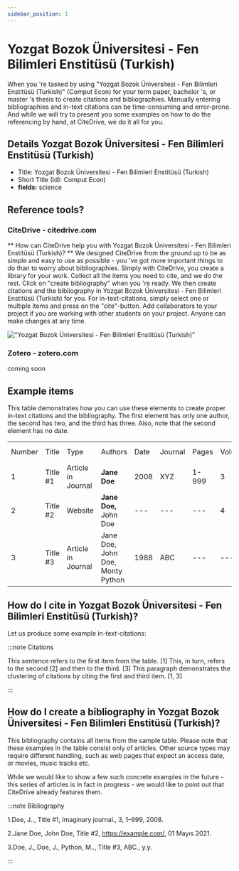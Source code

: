 ```yaml
---
sidebar_position: 1
---
```


# Yozgat Bozok Üniversitesi - Fen Bilimleri Enstitüsü (Turkish)

When you 're tasked by using "Yozgat Bozok Üniversitesi - Fen Bilimleri Enstitüsü (Turkish)" (Comput Econ) for your term paper, bachelor 's, or master 's thesis to create citations and bibliographies.
Manually entering bibliographies and in-text citations can be time-consuming and error-prone. And while we will try to present you some examples on how to do the referencing by hand, at CiteDrive, we do it all for you.

## Details  Yozgat Bozok Üniversitesi - Fen Bilimleri Enstitüsü (Turkish)
* Title: Yozgat Bozok Üniversitesi - Fen Bilimleri Enstitüsü (Turkish)
* Short Title (Id): Comput Econ)
* **fields:** science

## Reference tools?
### CiteDrive - citedrive.com
** How can CiteDrive help you with Yozgat Bozok Üniversitesi - Fen Bilimleri Enstitüsü (Turkish)? **
We designed CiteDrive from the ground up to be as simple and easy to use as possible - you 've got more important things to do than to worry about bibliographies. Simply with CiteDrive, you create a library for your work. Collect all the items you need to cite, and we do the rest. Click on "create bibliography" when you 're ready. We then create citations and the bibliography in Yozgat Bozok Üniversitesi - Fen Bilimleri Enstitüsü (Turkish) for you. For in-text-citations, simply select one or multiple items and press on the "cite"-button. Add collaborators to your project if you are working with other students on your project. Anyone can make changes at any time.


!["Yozgat Bozok Üniversitesi - Fen Bilimleri Enstitüsü (Turkish)"](images/yozgat-bozok-universitesi--fen-bilimleri-enstitusu-turkish.svg "Choose Yozgat Bozok Üniversitesi - Fen Bilimleri Enstitüsü (Turkish) in the CiteDrive App")

### Zotero - zotero.com

coming soon

## Example items

This table demonstrates how you can use these elements to create proper in-text citations and the bibliography. The first element has only one author, the second has two, and the third has three. Also, note that the second element has no date.


<table>
  <tr>
   <td>Number
   </td>
   <td>Title
   </td>
   <td>Type
   </td>
   <td>Authors
   </td>
   <td>Date
   </td>
   <td>Journal
   </td>
   <td>Pages
   </td>
   <td>Volume
   </td>
   <td>Issue
   </td>
   <td>Access Date
   </td>
  </tr>
  <tr>
   <td>1
   </td>
   <td>Title #1
   </td>
   <td>Article in Journal
   </td>
   <td><strong>Jane Doe</strong>
   </td>
   <td>2008
   </td>
   <td>XYZ
   </td>
   <td>1-999
   </td>
   <td>3
   </td>
   <td>2
   </td>
   <td>--
   </td>
  </tr>
  <tr>
   <td>
2
   </td>
   <td>Title #2
   </td>
   <td>Website
   </td>
   <td><strong>Jane Doe, </strong>John Doe
   </td>
   <td>---
   </td>
   <td>---
   </td>
   <td>---
   </td>
   <td>4
   </td>
   <td>---
   </td>
   <td>2020-05-01
   </td>
  </tr>
  <tr>
   <td>3
   </td>
   <td>Title #3
   </td>
   <td>Article in Journal
   </td>
   <td>Jane Doe, John Doe, Monty Python
   </td>
   <td>1988
   </td>
   <td>ABC
   </td>
   <td>---
   </td>
   <td>---
   </td>
   <td>16
   </td>
   <td>---
   </td>
  </tr>
</table>



## How do I cite in  Yozgat Bozok Üniversitesi - Fen Bilimleri Enstitüsü (Turkish)?

Let us produce some example in-text-citations:

:::note Citations


This sentence refers to the first item from the table. [1] This, in turn, refers to the second [2]
and then to the third.  [3]
This paragraph demonstrates the clustering of citations by citing the first and third item. [1, 3]

:::

## How do I create a bibliography in Yozgat Bozok Üniversitesi - Fen Bilimleri Enstitüsü (Turkish)?

This bibliography contains all items from the sample table. Please note that these examples in the table consist only of articles. Other source types may require different handling, such as web pages that expect an access date, or movies, music tracks etc.

While we would like to show a few such concrete examples in the future - this series of articles is in fact in progress - we would like to point out that CiteDrive already features them.

:::note Bibliography

1.Doe, J.., Title #1, Imaginary journal., 3, 1–999, 2008.

2.Jane Doe, John  Doe, Title #2, https://example.com/, 01 Mayıs 2021.

3.Doe, J., Doe, J., Python, M.., Title #3, ABC., y.y.



:::


        